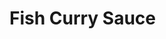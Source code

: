<!-- Type:Sauce -->
<!-- Cook:PFise -->

# Fish Curry Sauce

\begin{recipe}{Fish Curry Sauce}{4}{15 minutes}
\freeform This is a good recipe for adding some flavor to your favorite fish
\ingredient[1]{}{Shallot}
\ingredient[1]{cup}{coconut milk}
\ingredient[2]{tablespoons}{oil}
\ingredient[1.5]{cups}{coconut milk}

Finely dice and saute shallots in the oil. Add curry paste and coconut milk. Bring to a simmer. Add in salt and any desired seasonings to taste.

Add in the fish and cook for 5-7 minutes until the fish is flakey.

\freeform Garnish with cilantro and serve with white wine.
\end{recipe}
